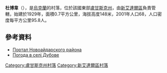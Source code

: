 {{coord|48|52|36|N|38|56|50|E|scale:100000|display=title}}

'''杜博韋'''（{{lang-uk|Дубове}}），是[[烏克蘭|烏克蘭]]的村落，位於該國東部[[盧甘斯克州|盧甘斯克州]]，由[[新艾達爾區|新艾達爾區]]負責管轄，始建於1929年，面積0.7平方公里，海拔高度148米，2001年人口68，人口密度每平方公里95.8人。

==參考資料==
* [https://web.archive.org/web/20150404045554/http://www.naydar.org.ua/ Портал Новоайдарского района]
* [http://weather.in.ua/ua/lyganskaja/7421 Погода в селі Дубове] {{Wayback|url=http://weather.in.ua/ua/lyganskaja/7421 |date=20160305194927 }}

{{DEFAULTSORT:Дубове}}
[[Category:盧甘斯克州村落|Category:盧甘斯克州村落]]
[[Category:新艾達爾區村落|Category:新艾達爾區村落]]


{{Luhansk-geo-stub}}